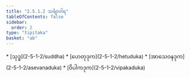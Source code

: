 ```yaml
---
title: "2.5.1.2 သင်္ချာဝါရ"
tableOfContents: false
sidebar:
  order: 2
type: "tipitaka"
basket: "ab"
---
```



<DynamicBreadcrumb />



<TableOfContents>
* [သုဒ္ဓ](2-5-1-2/suddha)
* [ဟေတုဒုက](2-5-1-2/hetuduka)
* [အာသေဝနဒုက](2-5-1-2/asevanaduka)
* [ဝိပါကဒုက](2-5-1-2/vipakaduka)
</TableOfContents>